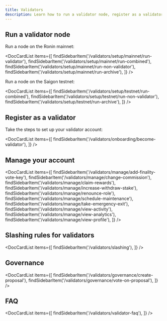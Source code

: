 ```yaml
---
title: Validators
description: Learn how to run a validator node, register as a validator, manage your account, and more.
---
```



## Run a validator node

Run a node on the Ronin mainnet:

<DocCardList items={[
    findSidebarItem('/validators/setup/mainnet/run-validator'),
    findSidebarItem('/validators/setup/mainnet/run-combined'),
    findSidebarItem('/validators/setup/mainnet/run-non-validator'),
    findSidebarItem('/validators/setup/mainnet/run-archive'),
    ]} />

Run a node on the Saigon testnet:

<DocCardList items={[
    findSidebarItem('/validators/setup/testnet/run-combined'),
    findSidebarItem('/validators/setup/testnet/run-non-validator'),
    findSidebarItem('/validators/setup/testnet/run-archive'),
    ]} />

## Register as a validator

Take the steps to set up your validator account:

<DocCardList items={[
    findSidebarItem('/validators/onboarding/become-validator'),
    ]} />

## Manage your account

<DocCardList items={[
    findSidebarItem('/validators/manage/add-finality-vote-key'),
    findSidebarItem('/validators/manage/change-commission'),
    findSidebarItem('/validators/manage/claim-rewards'),
    findSidebarItem('/validators/manage/increase-withdraw-stake'),
    findSidebarItem('/validators/manage/renounce-role'),
    findSidebarItem('/validators/manage/schedule-maintenance'),
    findSidebarItem('/validators/manage/take-emergency-exit'),
    findSidebarItem('/validators/manage/view-activity'),
    findSidebarItem('/validators/manage/view-analytics'),
    findSidebarItem('/validators/manage/view-profile'),
    ]} />

## Slashing rules for validators

<DocCardList items={[
    findSidebarItem('/validators/slashing'),
    ]} />

## Governance

<DocCardList items={[
    findSidebarItem('/validators/governance/create-proposal'),
    findSidebarItem('/validators/governance/vote-on-proposal'),
    ]} />

## FAQ

<DocCardList items={[
    findSidebarItem('/validators/validator-faq'),
    ]} />
